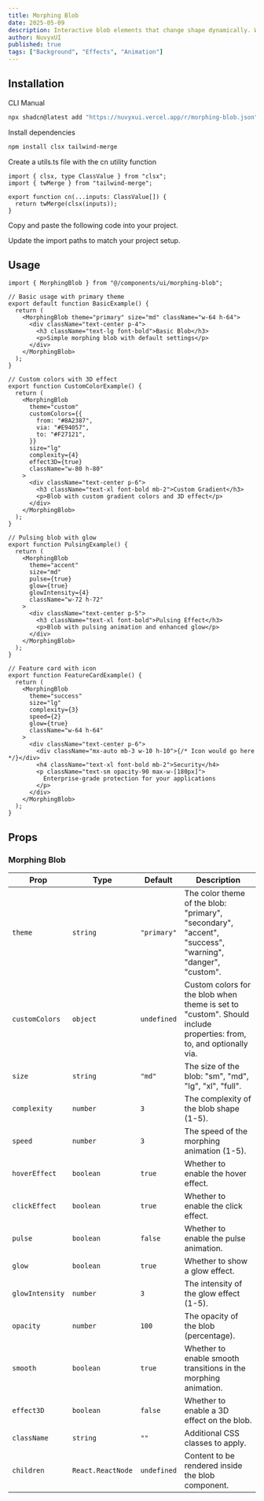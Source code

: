 ```yaml
---
title: Morphing Blob
date: 2025-05-09
description: Interactive blob elements that change shape dynamically. Works as background visuals, buttons, or section transitions.
author: NuvyxUI
published: true
tags: ["Background", "Effects", "Animation"]
---
```


<ComponentPreview name="morphing-blob-demo" />

## Installation

<Tabs defaultValue="cli">

<TabsList>
  <TabsTrigger value="cli">CLI</TabsTrigger>
  <TabsTrigger value="manual">Manual</TabsTrigger>
</TabsList>
<TabsContent value="cli">

```bash
npx shadcn@latest add "https://nuvyxui.vercel.app/r/morphing-blob.json"
```

</TabsContent>

<TabsContent value="manual">

<Steps>

<Step>Install dependencies</Step>

```bash
npm install clsx tailwind-merge
```

<Step>Create a utils.ts file with the cn utility function</Step>

```tsx
import { clsx, type ClassValue } from "clsx";
import { twMerge } from "tailwind-merge";

export function cn(...inputs: ClassValue[]) {
  return twMerge(clsx(inputs));
}
```

<Step>Copy and paste the following code into your project.</Step>

<ComponentSource name="morphing-blob" />

<Step>Update the import paths to match your project setup.</Step>

</Steps>

</TabsContent>

</Tabs>

## Usage

```tsx
import { MorphingBlob } from "@/components/ui/morphing-blob";
```

```tsx
// Basic usage with primary theme
export default function BasicExample() {
  return (
    <MorphingBlob theme="primary" size="md" className="w-64 h-64">
      <div className="text-center p-4">
        <h3 className="text-lg font-bold">Basic Blob</h3>
        <p>Simple morphing blob with default settings</p>
      </div>
    </MorphingBlob>
  );
}

// Custom colors with 3D effect
export function CustomColorExample() {
  return (
    <MorphingBlob
      theme="custom"
      customColors={{
        from: "#8A2387",
        via: "#E94057",
        to: "#F27121",
      }}
      size="lg"
      complexity={4}
      effect3D={true}
      className="w-80 h-80"
    >
      <div className="text-center p-6">
        <h3 className="text-xl font-bold mb-2">Custom Gradient</h3>
        <p>Blob with custom gradient colors and 3D effect</p>
      </div>
    </MorphingBlob>
  );
}

// Pulsing blob with glow
export function PulsingExample() {
  return (
    <MorphingBlob
      theme="accent"
      size="md"
      pulse={true}
      glow={true}
      glowIntensity={4}
      className="w-72 h-72"
    >
      <div className="text-center p-5">
        <h3 className="text-xl font-bold">Pulsing Effect</h3>
        <p>Blob with pulsing animation and enhanced glow</p>
      </div>
    </MorphingBlob>
  );
}

// Feature card with icon
export function FeatureCardExample() {
  return (
    <MorphingBlob
      theme="success"
      size="lg"
      complexity={3}
      speed={2}
      glow={true}
      className="w-64 h-64"
    >
      <div className="text-center p-6">
        <div className="mx-auto mb-3 w-10 h-10">{/* Icon would go here */}</div>
        <h4 className="text-xl font-bold mb-2">Security</h4>
        <p className="text-sm opacity-90 max-w-[180px]">
          Enterprise-grade protection for your applications
        </p>
      </div>
    </MorphingBlob>
  );
}
```

## Props

### Morphing Blob

| Prop            | Type              | Default     | Description                                                                                                        |
| --------------- | ----------------- | ----------- | ------------------------------------------------------------------------------------------------------------------ |
| `theme`         | `string`          | `"primary"` | The color theme of the blob: "primary", "secondary", "accent", "success", "warning", "danger", "custom".           |
| `customColors`  | `object`          | `undefined` | Custom colors for the blob when theme is set to "custom". Should include properties: from, to, and optionally via. |
| `size`          | `string`          | `"md"`      | The size of the blob: "sm", "md", "lg", "xl", "full".                                                              |
| `complexity`    | `number`          | `3`         | The complexity of the blob shape (1-5).                                                                            |
| `speed`         | `number`          | `3`         | The speed of the morphing animation (1-5).                                                                         |
| `hoverEffect`   | `boolean`         | `true`      | Whether to enable the hover effect.                                                                                |
| `clickEffect`   | `boolean`         | `true`      | Whether to enable the click effect.                                                                                |
| `pulse`         | `boolean`         | `false`     | Whether to enable the pulse animation.                                                                             |
| `glow`          | `boolean`         | `true`      | Whether to show a glow effect.                                                                                     |
| `glowIntensity` | `number`          | `3`         | The intensity of the glow effect (1-5).                                                                            |
| `opacity`       | `number`          | `100`       | The opacity of the blob (percentage).                                                                              |
| `smooth`        | `boolean`         | `true`      | Whether to enable smooth transitions in the morphing animation.                                                    |
| `effect3D`      | `boolean`         | `false`     | Whether to enable a 3D effect on the blob.                                                                         |
| `className`     | `string`          | `""`        | Additional CSS classes to apply.                                                                                   |
| `children`      | `React.ReactNode` | `undefined` | Content to be rendered inside the blob component.                                                                  |
